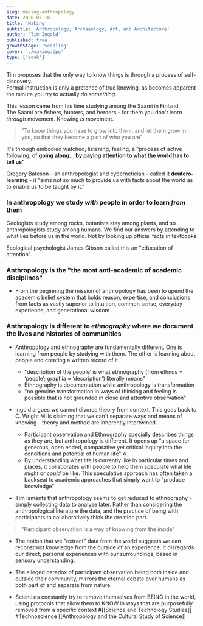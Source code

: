 ```yaml
---
slug: making-anthropology
date: 2020-05-10
title: 'Making'
subtitle: 'Anthropology, Archaeology, Art, and Architecture'
author: 'Tim Ingold'
published: true
growthStage: 'Seedling'
cover: './making.jpg'
type: ['book']
---
```


Tim proposes that the only way to know things is through a process of self-discovery.  
Formal instruction is only a pretence of true knowing, as becomes apparent the minute you try to actually _do something_.  

This lesson came from his time studying among the Saami in Finland.  
The Saami are fishers, hunters, and herders - for them you don't learn _through_ movement. Knowing _is_ movement.

> "To know things you have to grow into them, and let them grow in you, so that they become a part of who you are"

It's through embodied watched, listening, feeling, a "process of active following, of __going along... by paying attention to what the world has to tell us"__  


Gregory Bateson - an anthropologist and cybernetician - called it **deutero-learning** - it "aims not so much to provide us with facts about the world as to enable us to be taught by it."

### In anthropology we study *with* people in order to learn *from* them

Geologists study among rocks, botanists stay among plants, and so anthropologists study among humans. We find our answers by attending to what lies before us in the world. Not by looking up official facts in textbooks

Ecological psychologist James Gibson called this an "education of attention". 


### Anthropology is the **"the most anti-academic of academic disciplines"**

- From the beginning the mission of anthropology has been to upend the academic belief system that holds reason, expertise, and conclusions from facts as vastly superior to intuition, common sense, everyday experience, and generational wisdom

###  Anthropology is different to *ethnography* where we document the lives and histories of communities

- Anthropology and ethnography are fundamentally different. One is learning from people by studying with them. The other is learning about people and creating a written record of it.
    - "description of the people’ is what ethnography (from ethnos = ‘people’; graphia = ‘description’) literally means"
    - Ethnography is documentation while anthropology is transformation
    - "no genuine transformation in ways of thinking and feeling is possible that is not grounded in close and attentive observation"
- Ingold argues we cannot divorce theory from context. This goes back to C. Wright Mills claiming that we can't separate ways and means of knowing - theory and method are inherently intertwined. 
    - Participant observation and Ethnography specially describes things as they are, but anthropology is different. It opens up "a space for generous, open ended, comparative yet critical inquiry into the conditions and potential of human life" 4
    - By understanding what life is currently like in particular times and places, it collaborates with people to help them speculate what life _might_ or _could_ be like. This speculative approach has often taken a backseat to academic approaches that simply want to "produce knowledge"

- Tim laments that anthropology seems to get reduced to ethnography - simply collecting data to analyse later. Rather than considering the anthropological literature the data, and the practice of being with participants to collaboratively think the creation part.

> "Participant observation is a way of knowing from the inside"

- The notion that we "extract" data from the world suggests we can reconstruct knowledge from the outside of an experience. It disregards our direct, personal experiences with our surroundings, based in sensory understanding.

- The alleged paradox of participant observation being both inside and outside their community, mirrors the eternal debate over humans as both part of and separate from nature.
 
- Scientists constantly try to remove themselves from BEING in the world, using protocols that allow them to KNOW in ways that are purposefully removed from a specific context #[[Science and Technology Studies]] #Technoscience [[Anthropology and the Cultural Study of Science]]
